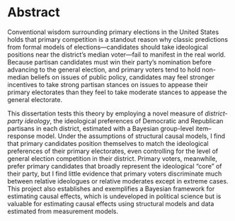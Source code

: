 # Abstract {-}

Conventional wisdom surrounding primary elections in the United States holds that primary competition is a standout reason why classic predictions from formal models of elections---candidates should take ideological positions near the district's median voter---fail to manifest in the real world.
Because partisan candidates must win their party's nomination before advancing to the general election, and primary voters tend to hold non-median beliefs on issues of public policy, candidates may feel stronger incentives to take strong partisan stances on issues to appease their primary electorates than they feel to take moderate stances to appease the general electorate.

This dissertation tests this theory by employing a novel measure of _district-party ideology_, the ideological preferences of Democratic and Republican partisans in each district, estimated with a Bayesian group-level item–response model.
Under the assumptions of structural causal models, I find that primary candidates position themselves to match the ideological preferences of their primary electorates, even controlling for the level of general election competition in their district.
Primary voters, meanwhile, prefer primary candidates that broadly represent the ideological "core" of their party, but I find little evidence that primary voters discriminate much between relative ideologues or relative moderates except in extreme cases.
This project also establishes and exemplifies a Bayesian framework for estimating causal effects, which is undeveloped in political science but is valuable for estimating causal effects using structural models and data estimated from measurement models.
